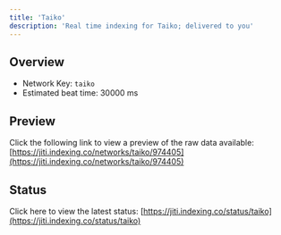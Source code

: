 ```yaml
---
title: 'Taiko'
description: 'Real time indexing for Taiko; delivered to you'
---
```


## Overview
- Network Key: `taiko`
- Estimated beat time: 30000 ms

## Preview
Click the following link to view a preview of the raw data available: [https://jiti.indexing.co/networks/taiko/974405](https://jiti.indexing.co/networks/taiko/974405)

## Status
Click here to view the latest status: [https://jiti.indexing.co/status/taiko](https://jiti.indexing.co/status/taiko)
